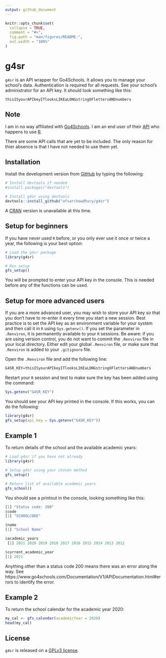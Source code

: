 ```yaml
---
output: github_document
---
```


<!-- README.md is generated from README.Rmd. Please edit that file -->

```r
knitr::opts_chunk$set(
  collapse = TRUE,
  comment = "#>",
  fig.path = "man/figures/README-",
  out.width = "100%"
)
```
# g4sr

<!-- badges: start -->
<!-- badges: end -->

`g4sr` is an API wrapper for Go4Schools.  It allows you to manage your school's data.  Authentication is required for all requests.  See your school's administrator for an API key.  It should look something like this:

`thisISyourAPIkeyITlooksLIKEaLONGstringOFlettersANDnumbers`

## Note

I am in no way affiliated with [Go4Schools](https://www.go4schools.com/).  I am an end user of their [API](https://www.go4schools.com/Documentation/V1/APIDocumentation.html) who happens to use [R](https://www.r-project.org/).

There are some API calls that are yet to be included.  The only reason for thier absence is that I have not needed to use them yet.

## Installation

Install the development version from [GitHub](https://github.com/) by typing the following:

```r
# Install devtools if needed
#install.packages("devtools")

# Install g4sr using devtools
devtools::install_github("afsarchowdhury/g4sr")
```

A [CRAN](https://cran.r-project.org/) version is unavailable at this time.

## Setup for beginners

If you have never used `R` before, or you only ever use it once or twice a year, the following is your best option:

```r
# Load the g4sr package
library(g4sr)

# Run setup
gfs_setup()
```

You will be prompted to enter your API key in the console.  This is needed before any of the functions can be used.

## Setup for more advanced users

If you are a more advanced user, you may wish to store your API key so that you don't have to re-enter it every time you start a new session.  Best practice is to set the API key as an environment variable for your system and then call it in `R` using `Sys.getenv()`.  If you set the parameter in `.Renviron`, it is permanently available to your `R` sessions. Be aware: if you are using version control, you do not want to commit the `.Renviron` file in your local directory.  Either edit your global `.Renviron` file, or make sure that `.Renviron` is added to your `.gitignore` file.

Open the `.Renviron` file and add the following line:

```r
G4SR_KEY=thisISyourAPIkeyITlooksLIKEaLONGstringOFlettersANDnumbers
```

Restart your `R` session and test to make sure the key has been added using the command:

```r
Sys.getenv("G4SR_KEY")
```

You should see your API key printed in the console.  If this works, you can do the following:

```r
library(g4sr)
gfs_setup(api_key = Sys.getenv("G4SR_KEY"))
```

## Example 1

To return details of the school and the available academic years:

```r
# Load g4sr if you have not already
library(g4sr)

# Setup g4sr using your chosen method
gfs_setup()

# Return list of available academic years
gfs_school()
```

You should see a printout in the console, looking something like this:

```r
[1] "Status code: 200"
$code
[1] "SCHOOLCODE"

$name
[1] "School Name"

$academic_years
 [1] 2021 2020 2019 2018 2017 2016 2015 2014 2013 2012

$current_academic_year
[1] 2021
```

Anything other than a status code 200 means there was an error along the way.  See https://www.go4schools.com/Documentation/V1/APIDocumentation.html#errors to identify the error.

## Example 2

To return the school calendar for the academic year 2020:

```r
my_cal <- gfs_calendar(academicYear = 2020)
head(my_cal)
```

## License

`g4sr` is released on a [GPLv3 license](https://www.gnu.org/licenses/gpl-3.0.en.html).
